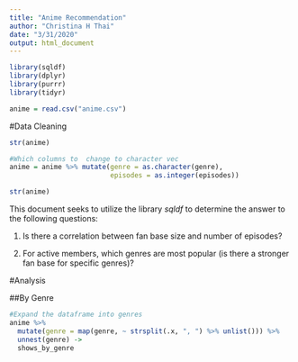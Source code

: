 ```yaml
---
title: "Anime Recommendation"
author: "Christina H Thai"
date: "3/31/2020"
output: html_document
---
```



```r
library(sqldf)
library(dplyr)
library(purrr)
library(tidyr)
```

```r
anime = read.csv("anime.csv")


```


#Data Cleaning
```r
str(anime)
```
```r
#Which columns to  change to character vec
anime = anime %>% mutate(genre = as.character(genre),
                         episodes = as.integer(episodes))


```

```r
str(anime)

```


This document seeks to utilize the library *sqldf* to determine the answer to the following questions: <br>

1. Is there a correlation between fan base size and number of episodes?

2. For active members, which genres are most popular (is there a stronger fan base for specific genres)?


#Analysis

##By Genre

```r

#Expand the dataframe into genres
anime %>% 
  mutate(genre = map(genre, ~ strsplit(.x, ", ") %>% unlist())) %>% 
  unnest(genre) ->
  shows_by_genre


```
